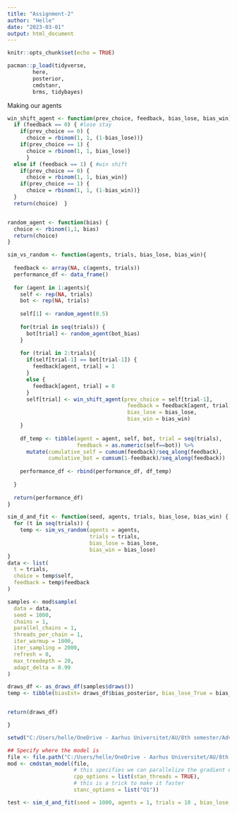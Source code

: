 ```yaml
---
title: "Assignment-2"
author: "Helle"
date: "2023-03-01"
output: html_document
---
```


```r
knitr::opts_chunk$set(echo = TRUE)
```

```r
pacman::p_load(tidyverse,
        here,
        posterior,
        cmdstanr,
        brms, tidybayes)

```



Making our agents   
```r

win_shift_agent <- function(prev_choice, feedback, bias_lose, bias_win) {
  if (feedback == 0) { #lose stay
    if(prev_choice == 0) { 
      choice = rbinom(1, 1, (1-bias_lose))}
    if(prev_choice == 1) { 
      choice = rbinom(1, 1, bias_lose)}
      }
  else if (feedback == 1) { #win shift
    if(prev_choice == 0) { 
      choice = rbinom(1, 1, bias_win)}
    if(prev_choice == 1) { 
      choice = rbinom(1, 1, (1-bias_win))}
  }
  return(choice)  }


random_agent <- function(bias) {
  choice <- rbinom(1,1, bias)
  return(choice)
}

```


```r
sim_vs_random <- function(agents, trials, bias_lose, bias_win){
  
  feedback <- array(NA, c(agents, trials))
  performance_df <- data_frame()
  
  for (agent in 1:agents){
    self <- rep(NA, trials)
    bot <- rep(NA, trials)
  
    self[1] <- random_agent(0.5)
    
    for(trial in seq(trials)) {
      bot[trial] <- random_agent(bot_bias)
    }
    
    for (trial in 2:trials){
      if(self[trial-1] == bot[trial-1]) {
        feedback[agent, trial] = 1
      } 
      else {
        feedback[agent, trial] = 0
      }
      self[trial] <- win_shift_agent(prev_choice = self[trial-1], 
                                      feedback = feedback[agent, trial], 
                                      bias_lose = bias_lose, 
                                      bias_win = bias_win)
    }
    
    df_temp <- tibble(agent = agent, self, bot, trial = seq(trials), 
                      feedback = as.numeric(self==bot)) %>% 
      mutate(cumulative_self = cumsum(feedback)/seq_along(feedback),
             cumulative_bot = cumsum(1-feedback)/seq_along(feedback)) 
    
    performance_df <- rbind(performance_df, df_temp)
    
  }
  
  return(performance_df)
}
```




```r
sim_d_and_fit <- function(seed, agents, trials, bias_lose, bias_win) {
  for (t in seq(trials)) { 
    temp <- sim_vs_random(agents = agents, 
                          trials = trials, 
                          bias_lose = bias_lose,
                          bias_win = bias_lose)
}
data <- list(
  t = trials,
  choice = temp$self,
  feedback = temp$feedback 
)

samples <- mod$sample(
  data = data,
  seed = 1000,
  chains = 1, 
  parallel_chains = 1, 
  threads_per_chain = 1, 
  iter_warmup = 1000,
  iter_sampling = 2000,
  refresh = 0,
  max_treedepth = 20,
  adapt_delta = 0.99
)

draws_df <- as_draws_df(samples$draws())
temp <- tibble(biasEst= draws_df$bias_posterior, bias_lose_True = bias_lose, bias_win_True = bias_win)


return(draws_df)

}

```

```r
setwd("C:/Users/helle/OneDrive - Aarhus Universitet/AU/8th semester/Adv. Cognitive Modelling/adv-cog-mod")

## Specify where the model is
file <- file.path("C:/Users/helle/OneDrive - Aarhus Universitet/AU/8th semester/Adv. Cognitive Modelling/adv-cog-mod/ass-2.stan")
mod <- cmdstan_model(file, 
                     # this specifies we can parallelize the gradient estimations on multiple cores
                     cpp_options = list(stan_threads = TRUE), 
                     # this is a trick to make it faster
                     stanc_options = list("O1")) 

```

```r
test <- sim_d_and_fit(seed = 1000, agents = 1, trials = 10 , bias_lose = 0.9, bias_win = 0.7)
```


